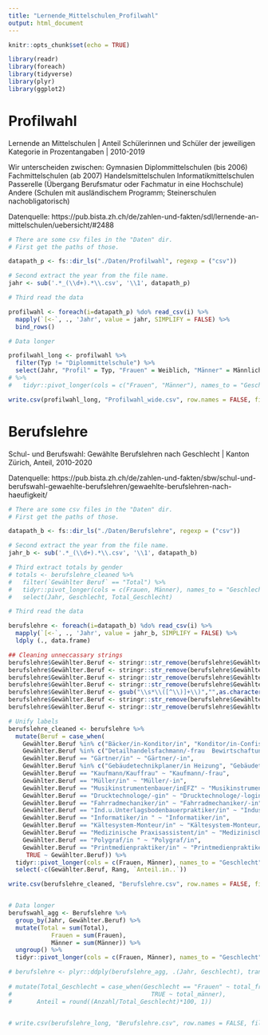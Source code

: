 ```yaml
---
title: "Lernende_Mittelschulen_Profilwahl"
output: html_document
---
```


```r
knitr::opts_chunk$set(echo = TRUE)

library(readr)
library(foreach)
library(tidyverse)
library(plyr)
library(ggplot2)

```

# Profilwahl


Lernende an Mittelschulen | Anteil Schülerinnen und Schüler der jeweiligen Kategorie in Prozentangaben | 2010-2019

Wir unterscheiden zwischen:
    Gymnasien
    Diplommittelschulen (bis 2006)
    Fachmittelschulen (ab 2007)
    Handelsmittelschulen
    Informatikmittelschulen
    Passerelle (Übergang Berufsmatur oder Fachmatur in eine Hochschule)
    Andere (Schulen mit ausländischem Programm; Steinerschulen nachobligatorisch)
    
Datenquelle: https://pub.bista.zh.ch/de/zahlen-und-fakten/sdl/lernende-an-mittelschulen/uebersicht/#2488

```r

# There are some csv files in the "Daten" dir.
# First get the paths of those.

datapath_p <- fs::dir_ls("./Daten/Profilwahl", regexp = ("csv"))

# Second extract the year from the file name.
jahr <- sub('.*_(\\d+).*\\.csv', '\\1', datapath_p)

# Third read the data  

profilwahl <- foreach(i=datapath_p) %do% read_csv(i) %>% 
  mapply(`[<-`, ., 'Jahr', value = jahr, SIMPLIFY = FALSE) %>% 
  bind_rows()

# Data longer

profilwahl_long <- profilwahl %>%
  filter(Typ != "Diplommittelschule") %>%
  select(Jahr, "Profil" = Typ, "Frauen" = Weiblich, "Männer" = Männlich)
# %>%
#   tidyr::pivot_longer(cols = c("Frauen", "Männer"), names_to = "Geschlecht", values_to = "Anteil")

write.csv(profilwahl_long, "Profilwahl_wide.csv", row.names = FALSE, fileEncoding = "UTF-8")
```

# Berufslehre

Schul- und Berufswahl: Gewählte Berufslehren nach Geschlecht | Kanton Zürich, Anteil,  2010-2020

Datenquelle: https://pub.bista.zh.ch/de/zahlen-und-fakten/sbw/schul-und-berufswahl-gewaehlte-berufslehren/gewaehlte-berufslehren-nach-haeufigkeit/


```r

# There are some csv files in the "Daten" dir.
# First get the paths of those.

datapath_b <- fs::dir_ls("./Daten/Berufslehre", regexp = ("csv"))

# Second extract the year from the file name.
jahr_b <- sub('.*_(\\d+).*\\.csv', '\\1', datapath_b)

# Third extract totals by gender
# totals <- berufslehre_cleaned %>% 
#   filter(`Gewählter Beruf` == "Total") %>% 
#   tidyr::pivot_longer(cols = c(Frauen, Männer), names_to = "Geschlecht", values_to = "Total_Geschlecht") %>% 
#   select(Jahr, Geschlecht, Total_Geschlecht)

# Third read the data  

berufslehre <- foreach(i=datapath_b) %do% read_csv(i) %>% 
  mapply(`[<-`, ., 'Jahr', value = jahr_b, SIMPLIFY = FALSE) %>%
  ldply (., data.frame)

```

```r

## Cleaning unneccassary strings
berufslehre$Gewählter.Beruf <- stringr::str_remove(berufslehre$Gewählter.Beruf, " Erweiterte Grundbildung")
berufslehre$Gewählter.Beruf <- stringr::str_remove(berufslehre$Gewählter.Beruf, " Erw. Grundbildung")
berufslehre$Gewählter.Beruf <- stringr::str_remove(berufslehre$Gewählter.Beruf, " Basis-Grundbildung")
berufslehre$Gewählter.Beruf <- stringr::str_remove(berufslehre$Gewählter.Beruf, " Basisbildung")
berufslehre$Gewählter.Beruf <- gsub("\\s*\\([^\\)]+\\)","",as.character(berufslehre$Gewählter.Beruf))
berufslehre$Gewählter.Beruf <- stringr::str_remove(berufslehre$Gewählter.Beruf, " EFZ")
berufslehre$Gewählter.Beruf <- stringr::str_remove(berufslehre$Gewählter.Beruf, " EBA")

# Unify labels
berufslehre_cleaned <- berufslehre %>%
  mutate(Beruf = case_when(
    Gewählter.Beruf %in% c("Bäcker/in-Konditor/in", "Konditor/in-Confiseur/in", "Bäcker-Konditor-Confiseur/-in") ~ "Bäcker/in-Konditor/in-Confiseur/in",
    Gewählter.Beruf %in% c("Detailhandelsfachmann/-frau  Bewirtschaftung" , "Detailhandelsfachmann/-frau Beratung") ~ "Detailhandelsfachmann/-frau",
    Gewählter.Beruf == "Gärtner/in" ~ "Gärtner/-in",
    Gewählter.Beruf %in% c("Gebäudetechnikplaner/in Heizung", "Gebäudetechnikplaner/in Lüftung", "Gebäudetechnikplaner/in Sanitär") ~ "Gebäudetechnikplaner/in",
    Gewählter.Beruf == "Kaufmann/Kauffrau" ~ "Kaufmann/-frau",
    Gewählter.Beruf == "Müller/in" ~ "Müller/-in",
    Gewählter.Beruf == "Musikinstrumentenbauer/inEFZ" ~ "Musikinstrumentenbauer/in",
    Gewählter.Beruf == "Drucktechnologe/-gin" ~ "Drucktechnologe/-login",
    Gewählter.Beruf == "Fahrradmechaniker/in" ~ "Fahrradmechaniker/-in",
    Gewählter.Beruf == "Ind.u.Unterlagsbodenbauerpraktiker/in" ~ "Industrie- und Unterlagsbodenbauer/in",
    Gewählter.Beruf == "Informatiker/in " ~ "Informatiker/in",
    Gewählter.Beruf == "Kältesystem-Monteur/in" ~ "Kältesystem-Monteur/-in",
    Gewählter.Beruf == "Medizinische Praxisassistent/in" ~ "Medizinische/r Praxisassistent/in",
    Gewählter.Beruf == "Polygraf/in " ~ "Polygraf/in",
    Gewählter.Beruf == "Printmedienpraktiker/in" ~ "Printmedienpraktiker/-in",
     TRUE ~ Gewählter.Beruf)) %>%
  tidyr::pivot_longer(cols = c(Frauen, Männer), names_to = "Geschlecht", values_to = "Anzahl") %>%
  select(-c(Gewählter.Beruf, Rang, `Anteil.in..`))

write.csv(berufslehre_cleaned, "Berufslehre.csv", row.names = FALSE, fileEncoding = "UTF-8")


# Data longer
berufswahl_agg <- Berufslehre %>%
  group_by(Jahr, Gewählter.Beruf) %>%
  mutate(Total = sum(Total),
            Frauen = sum(Frauen),
            Männer = sum(Männer)) %>%
  ungroup() %>%
  tidyr::pivot_longer(cols = c(Frauen, Männer), names_to = "Geschlecht", values_to = "Anzahl")

# berufslehre <- plyr::ddply(berufslehre_agg, .(Jahr, Geschlecht), transform, percent = round(Anzahl/sum(Anzahl) * 100))
  
# mutate(Total_Geschlecht = case_when(Geschlecht == "Frauen" ~ total_frauen,
#                                       TRUE ~ total_männer),
#       Anteil = round((Anzahl/Total_Geschlecht)*100, 1))


# write.csv(berufslehre_long, "Berufslehre.csv", row.names = FALSE, fileEncoding = "UTF-8")
```


